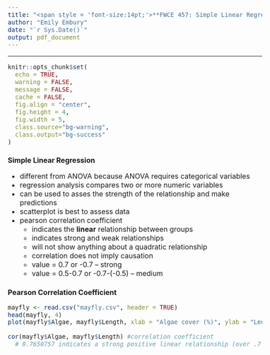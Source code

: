 ```yaml
---
title: "<span style = 'font-size:14pt;'>**FWCE 457: Simple Linear Regression Class Notes </span>**"
author: "Emily Embury"
date: "`r Sys.Date()`"
output: pdf_document
---
```

<style type="text/css">
/* Whole document: */
body{
  font-size: 12pt;
}
/* Headers */
h1{
  font-size: 12pt;
}
</style>

---

```r
knitr::opts_chunk$set(
  echo = TRUE,              
  warning = FALSE,       
  message = FALSE,  
  cache = FALSE,        
  fig.align = "center", 
  fig.height = 4,
  fig.width = 5,
  class.source="bg-warning",
  class.output="bg-success"
)

```


# **Simple Linear Regression**

  - different from ANOVA because ANOVA requires categorical variables
  - regression analysis compares two or more numeric variables
  - can be used to asses the strength of the relationship and make predictions
  - scatterplot is best to assess data
  - pearson correlation coefficient
    - indicates the **linear** relationship between groups
    - indicates strong and weak relationships
    - will not show anything about a quadratic relationship
    - correlation does not imply causation
    - value = 0.7 or -0.7 -- strong
    - value = 0.5-0.7 or -0.7-(-0.5) -- medium
    
# **Pearson Correlation Coefficient**
```r
mayfly <- read.csv("mayfly.csv", header = TRUE)
head(mayfly, 4)
plot(mayfly$Algae, mayfly$Length, xlab = "Algae cover (%)", ylab = "Length (mm)")

cor(mayfly$Algae, mayfly$Length) #correlation coefficient
  # 0.7650757 indicates a strong positive linear relationship (over .7 = strong)
```